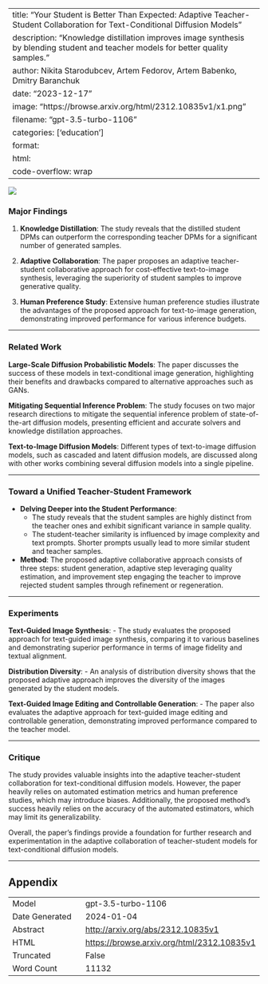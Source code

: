 
---
title: "Your Student is Better Than Expected: Adaptive Teacher-Student Collaboration for Text-Conditional Diffusion Models"
description: "Knowledge distillation improves image synthesis by blending student and teacher models for better quality samples."
author: Nikita Starodubcev, Artem Fedorov, Artem Babenko, Dmitry Baranchuk
date: "2023-12-17"
image: "https://browse.arxiv.org/html/2312.10835v1/x1.png"
filename: "gpt-3.5-turbo-1106"
categories: ['education']
format:
  html:
    code-overflow: wrap
---

![](https://browse.arxiv.org/html/2312.10835v1/x1.png)

### Major Findings 

1. **Knowledge Distillation**: The study reveals that the distilled student DPMs can outperform the corresponding teacher DPMs for a significant number of generated samples.

2. **Adaptive Collaboration**: The paper proposes an adaptive teacher-student collaborative approach for cost-effective text-to-image synthesis, leveraging the superiority of student samples to improve generative quality.

3. **Human Preference Study**: Extensive human preference studies illustrate the advantages of the proposed approach for text-to-image generation, demonstrating improved performance for various inference budgets.

---

### Related Work

**Large-Scale Diffusion Probabilistic Models**: The paper discusses the success of these models in text-conditional image generation, highlighting their benefits and drawbacks compared to alternative approaches such as GANs.

**Mitigating Sequential Inference Problem**: The study focuses on two major research directions to mitigate the sequential inference problem of state-of-the-art diffusion models, presenting efficient and accurate solvers and knowledge distillation approaches.

**Text-to-Image Diffusion Models**: Different types of text-to-image diffusion models, such as cascaded and latent diffusion models, are discussed along with other works combining several diffusion models into a single pipeline.

---

### Toward a Unified Teacher-Student Framework

- **Delving Deeper into the Student Performance**:
  - The study reveals that the student samples are highly distinct from the teacher ones and exhibit significant variance in sample quality.
  - The student-teacher similarity is influenced by image complexity and text prompts. Shorter prompts usually lead to more similar student and teacher samples.
  
- **Method**: The proposed adaptive collaborative approach consists of three steps: student generation, adaptive step leveraging quality estimation, and improvement step engaging the teacher to improve rejected student samples through refinement or regeneration.

---

### Experiments

**Text-Guided Image Synthesis**:
- The study evaluates the proposed approach for text-guided image synthesis, comparing it to various baselines and demonstrating superior performance in terms of image fidelity and textual alignment.

**Distribution Diversity**:
- An analysis of distribution diversity shows that the proposed adaptive approach improves the diversity of the images generated by the student models.

**Text-Guided Image Editing and Controllable Generation**:
- The paper also evaluates the adaptive approach for text-guided image editing and controllable generation, demonstrating improved performance compared to the teacher model.

---

### Critique

The study provides valuable insights into the adaptive teacher-student collaboration for text-conditional diffusion models. However, the paper heavily relies on automated estimation metrics and human preference studies, which may introduce biases. Additionally, the proposed method's success heavily relies on the accuracy of the automated estimators, which may limit its generalizability.

Overall, the paper's findings provide a foundation for further research and experimentation in the adaptive collaboration of teacher-student models for text-conditional diffusion models.

---

## Appendix

|          |          |
|----------|----------|
| Model     | gpt-3.5-turbo-1106       |
| Date Generated     | 2024-01-04       |
| Abstract | [http://arxiv.org/abs/2312.10835v1](http://arxiv.org/abs/2312.10835v1)        |
| HTML     | [https://browse.arxiv.org/html/2312.10835v1](https://browse.arxiv.org/html/2312.10835v1)       |
| Truncated       | False       |
| Word Count       | 11132       |